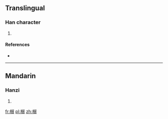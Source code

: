 ==Translingual==

===Han character===
{{Han char|rn=75|rad=木|as=12|sn=16|four=|canj=木竹竹金 (DHHC)}}

# {{defn|Han|sort=木12}}

====References====
* {{Han ref|kx=0555.160|dkj=15600|dj=0945.030|hdz=21294.080|uh=6A6E|ud=27246}}

----

==Mandarin==

===Hanzi===
{{cmn-hanzi|pin=[[liǔ]] ([[liu3]])|wg=liu<sup>3</sup>}}

# {{defn|lang=cmn|sort=木12}}

[[fr:橮]]
[[pl:橮]]
[[zh:橮]]